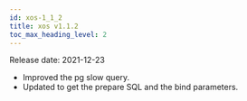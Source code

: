 ```yaml
---
id: xos-1_1_2
title: xos v1.1.2
toc_max_heading_level: 2
---
```


Release date: 2021-12-23

-   Improved the pg slow query.
-   Updated to get the prepare SQL and the bind parameters.
